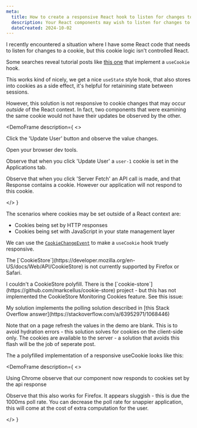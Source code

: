 ```yaml
---
meta:
  title: How to create a responsive React hook to listen for changes to cookies
  description: Your React components may wish to listen for changes to made to cookies, whether they were made by other React code, or HTTP requests or non-React JavaScript. The CookieStore API can help.
  dateCreated: 2024-10-02
---
```




I recently encountered a situation where I have some React code that needs to listen for changes to a cookie, but this cookie logic isn't controlled React. 

Some searches reveal tutorial posts like [this one](https://seraj.me/blog/useCookie-hook) that implement a `useCookie` hook. 

This works kind of nicely, we get a nice `useState` style hook, that also stores into cookies as a side effect, it's helpful for retainining state between sessions. 

However, this solution is not responsive to cookie changes that may occur _outside_ of the React context. In fact, two components that were examining the same cookie would not have their updates be observed by the other. 

<DemoFrame
  description={
    <>
    <p>Click the 'Update User' button and observe the value changes.</p>
    <p>Open your browser dev tools.</p>
    <p>Observe that when you click 'Update User' a `user-1` cookie is set in the Applications tab.</p>
    <p>Observe that when you click 'Server Fetch' an API call is made, and that Response contains a cookie. However our application will not respond to this cookie.</p>
    </>
  }
>
  <UserProfile1/>
</DemoFrame>

The scenarios where cookies may be set outside of a React context are: 

- Cookies being set by HTTP responses
- Cookies being set with JavaScript in your state management layer

We can use the [`CookieChangeEvent`](https://developer.mozilla.org/en-US/docs/Web/API/CookieChangeEvent) to make a `useCookie` hook truely responsive. 

<InfoPanel level="warning">
<p>The [`CookieStore`](https://developer.mozilla.org/en-US/docs/Web/API/CookieStore) is not currently supported by Firefox or Safari.</p>
<p><span>I couldn't a CookieStore polyfill. There is the [`cookie-store`](https://github.com/markcellus/cookie-store) project - but this has not implemented the CookieStore Monitoring Cookies feature. See this issue:</span> <GithubIssueLinkRsc issueLink="https://github.com/markcellus/cookie-store/issues/46" variant="inline"/></p>
<p>My solution implements the polling solution described in [this Stack Overflow answer](https://stackoverflow.com/a/63952971/1068446)</p>
<p>Note that on a page refresh the values in the demo are blank. This is to avoid hydration errors - this solution solves for cookies on the client-side only. The cookies are available to the server - a solution that avoids this flash will be the job of seperate post. </p>
</InfoPanel>


The a polyfilled implementation of a responsive useCookie looks like this: 

<GithubPermalinkRsc permalink="https://github.com/dwjohnston/blacksheepcode/blob/6f33d3feb510f47b0b4f44e2add8c1e7171e26ae/src/demos/responsive_cookies/hooks/useCookieWithListenerPolyfilled.ts#L1-L136"/>



<DemoFrame
  description={
    <>
    <p>Using Chrome observe that our component now responds to cookies set by the api response</p>
    <p>Observe that this also works for Firefox. It appears sluggish - this is due the 1000ms poll rate. You can decrease the poll rate for snappier application, this will come at the cost of extra computation for the user.</p>
    </>
  }
>
  <UserProfile2/>
</DemoFrame>
